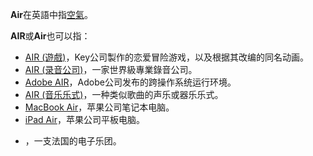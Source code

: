 '''Air'''在英語中指[[空氣|空氣]]。

'''AIR'''或'''Air'''也可以指：
* [[AIR_(遊戲)|AIR (遊戲)]]，Key公司製作的恋爱冒险游戏，以及根据其改编的同名动画。
* [[AIR_(录音公司)|AIR (录音公司)]]，一家世界級專業錄音公司。
* [[Adobe_AIR|Adobe AIR]]，Adobe公司发布的跨操作系统运行环境。
* [[AIR_(音乐乐式)|AIR (音乐乐式)]]，一种类似歌曲的声乐或器乐乐式。
* [[MacBook_Air|MacBook Air]]，苹果公司笔记本电脑。
* [[iPad_Air|iPad Air]]，苹果公司平板电脑。
* {{le|Air (法国乐团)|Air (French band)|Air (法国乐团)}}，一支法国的电子乐团。
{{disambig|Cat=三字拉丁字母縮寫消歧義}}